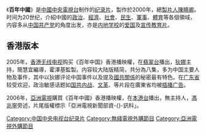 《'''百年中國'''》是[[中國中央電視台|中國中央電視台]]制作的[[纪录片|纪录片]]，製作於2000年，總[[製片人|製片人]][[陳曉卿|陳曉卿]]。时间为20世纪，介紹中國的[[中國政治|政治]]、[[中國經濟|經濟]]、[[社會|社會]]、[[民生|民生]]、[[中國軍事|軍事]]、[[中國體育|體育]]等各個領域，内容多从[[中国共产党|中国共产党]]的角度出发，亦是[[内地学校|内地学校]]的[[爱国|爱国]]及[[宣传|宣传]][[教育片|教育片]]。

== 香港版本 ==
2005年，[[香港无线电视|香港无线电视]]购买《百年中国》香港播映權，在[[翡翠台|翡翠台]]播出，[[狄娜|狄娜]]主持，簡慧宜編導，霍澤基監製。内容较大陆版精简，共分為八集，多为中国主要人物及事件，其中以狄娜评论中国事件以及提及[[國共關係|國共關係]]的秘密最有特色。在[[广东省|广东省]]较受欢迎，政治敏感话题如[[国共内战|国共内战]]、[[文革|文革]]、等片段在廣東省均被[[插播广告|插播广告]]。

2006年，[[亞洲電視|亞洲電視]]購買《百年中國》香港播映權，在[[本港台|本港台]]播出，無主持人，[[馮兆寧|馮兆寧]]旁述，片尾版權標示「亞洲電視新聞部資-{}-訊科」。

{{tv-stub}}

[[Category:中国中央电视台纪录片|Category:中国中央电视台纪录片]]
[[Category:無綫電視外購節目|Category:無綫電視外購節目]]
[[Category:亞洲電視外購節目|Category:亞洲電視外購節目]]